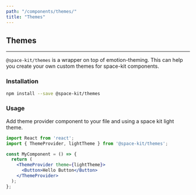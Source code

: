 ```yaml
---
path: "/components/themes/"
title: "Themes"
---
```


## Themes

---

`@space-kit/themes` is a wrapper on top of emotion-theming. This can help you create your own custom themes for space-kit components. 

### Installation

```bash
npm install --save @space-kit/themes
```

### Usage

Add theme provider component to your file and using a space kit light theme.

```jsx
import React from 'react';
import { ThemeProvider, lightTheme } from '@space-kit/themes';

const MyComponent = () => {
  return (
    <ThemeProvider theme={lightTheme}>
      <Button>Hello Button</Button>
    </ThemeProvider>
  );
};
```
